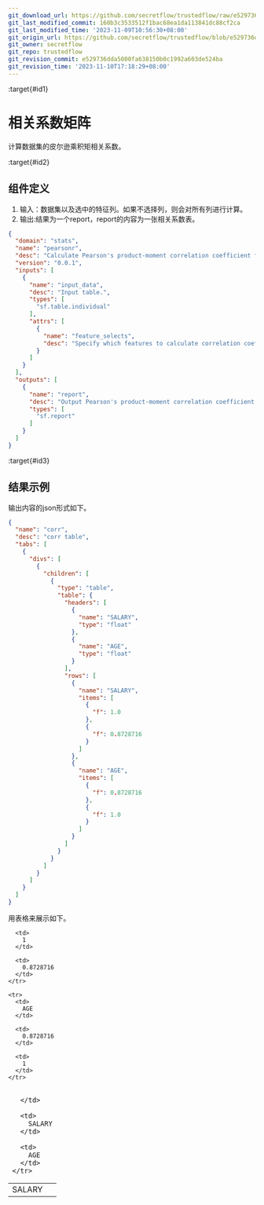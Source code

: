 ```yaml
---
git_download_url: https://github.com/secretflow/trustedflow/raw/e529736dda5000fa638150b0c1992a603de524ba/docs/architecture/apps/corr.md
git_last_modified_commit: 160b3c3533512f1bac68ea1da113841dc88cf2ca
git_last_modified_time: '2023-11-09T10:56:30+08:00'
git_origin_url: https://github.com/secretflow/trustedflow/blob/e529736dda5000fa638150b0c1992a603de524ba/docs/architecture/apps/corr.md
git_owner: secretflow
git_repo: trustedflow
git_revision_commit: e529736dda5000fa638150b0c1992a603de524ba
git_revision_time: '2023-11-10T17:18:29+08:00'
---
```


:target{#id1}

# 相关系数矩阵

计算数据集的皮尔逊乘积矩相关系数。

:target{#id2}

## 组件定义

1. 输入：数据集以及选中的特征列。如果不选择列，则会对所有列进行计算。
2. 输出:结果为一个report，report的内容为一张相关系数表。

```json
{
  "domain": "stats",
  "name": "pearsonr",
  "desc": "Calculate Pearson's product-moment correlation coefficient for individual dataset.",
  "version": "0.0.1",
  "inputs": [
    {
      "name": "input_data",
      "desc": "Input table.",
      "types": [
        "sf.table.individual"
      ],
      "attrs": [
        {
          "name": "feature_selects",
          "desc": "Specify which features to calculate correlation coefficient with. If empty, all features will be used"
        }
      ]
    }
  ],
  "outputs": [
    {
      "name": "report",
      "desc": "Output Pearson's product-moment correlation coefficient report.",
      "types": [
        "sf.report"
      ]
    }
  ]
}
```

:target{#id3}

## 结果示例

输出内容的json形式如下。

```json
{
  "name": "corr",
  "desc": "corr table",
  "tabs": [
    {
      "divs": [
        {
          "children": [
            {
              "type": "table",
              "table": {
                "headers": [
                  {
                    "name": "SALARY",
                    "type": "float"
                  },
                  {
                    "name": "AGE",
                    "type": "float"
                  }
                ],
                "rows": [
                  {
                    "name": "SALARY",
                    "items": [
                      {
                        "f": 1.0
                      },
                      {
                        "f": 0.8728716
                      }
                    ]
                  },
                  {
                    "name": "AGE",
                    "items": [
                      {
                        "f": 0.8728716
                      },
                      {
                        "f": 1.0
                      }
                    ]
                  }
                ]
              }
            }
          ]
        }
      ]
    }
  ]
}
```

用表格来展示如下。

<table>
  <thead>
    <tr>
      <td>

      </td>

      <td>
        SALARY
      </td>

      <td>
        AGE
      </td>
    </tr>
  </thead>

  <tbody>
    <tr>
      <td>
        SALARY
      </td>

      <td>
        1
      </td>

      <td>
        0.8728716
      </td>
    </tr>

    <tr>
      <td>
        AGE
      </td>

      <td>
        0.8728716
      </td>

      <td>
        1
      </td>
    </tr>
  </tbody>
</table>
